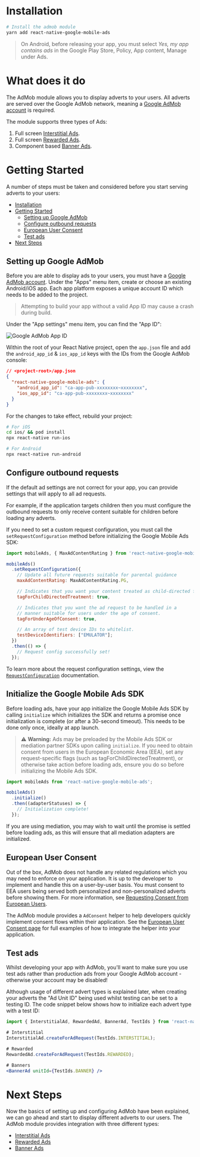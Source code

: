 # Installation

```bash
# Install the admob module
yarn add react-native-google-mobile-ads
```

> On Android, before releasing your app, you must select _Yes, my app contains ads_ in the Google Play Store, Policy, App content, Manage under Ads.

# What does it do

The AdMob module allows you to display adverts to your users. All adverts are served over the Google AdMob network, meaning
a [Google AdMob account](https://apps.admob.com) is required.

<YouTube id="9qCxo0D-Sak" />

The module supports three types of Ads:

1. Full screen [Interstitial Ads](/displaying-ads#interstitial-ads).
2. Full screen [Rewarded Ads](/displaying-ads#rewarded-ads).
3. Component based [Banner Ads](/displaying-ads#banner-ads).

# Getting Started

A number of steps must be taken and considered before you start serving adverts to your users:

- [Installation](#installation)
- [Getting Started](#getting-started)
  - [Setting up Google AdMob](#setting-up-google-admob)
  - [Configure outbound requests](#configure-outbound-requests)
  - [European User Consent](#european-user-consent)
  - [Test ads](#test-ads)
- [Next Steps](#next-steps)

## Setting up Google AdMob

Before you are able to display ads to your users, you must have a [Google AdMob account](https://apps.admob.com). Under the
"Apps" menu item, create or choose an existing Android/iOS app. Each app platform exposes a unique account ID which needs to
be added to the project.

> Attempting to build your app without a valid App ID may cause a crash during build.

Under the "App settings" menu item, you can find the "App ID":

![Google AdMob App ID](https://prismic-io.s3.amazonaws.com/invertase%2F52dd6900-108c-47a6-accb-699fde963b99_new+project+%2813%29.jpg)

Within the root of your React Native project, open the `app.json` file and add the
`android_app_id` & `ios_app_id` keys with the IDs from the Google AdMob console:

```json
// <project-root>/app.json
{
  "react-native-google-mobile-ads": {
    "android_app_id": "ca-app-pub-xxxxxxxx~xxxxxxxx",
    "ios_app_id": "ca-app-pub-xxxxxxxx~xxxxxxxx"
  }
}
```

For the changes to take effect, rebuild your project:

```bash
# For iOS
cd ios/ && pod install
npx react-native run-ios

# For Android
npx react-native run-android
```

## Configure outbound requests

If the default ad settings are not correct for your app, you can provide settings that will apply to all ad requests.

For example, if the application targets children then you must configure the outbound requests to only
receive content suitable for children before loading any adverts.

If you need to set a custom request configuration, you must call the `setRequestConfiguration` method before initializing the Google Mobile Ads SDK:

```js
import mobileAds, { MaxAdContentRating } from 'react-native-google-mobile-ads';

mobileAds()
  .setRequestConfiguration({
    // Update all future requests suitable for parental guidance
    maxAdContentRating: MaxAdContentRating.PG,

    // Indicates that you want your content treated as child-directed for purposes of COPPA.
    tagForChildDirectedTreatment: true,

    // Indicates that you want the ad request to be handled in a
    // manner suitable for users under the age of consent.
    tagForUnderAgeOfConsent: true,

    // An array of test device IDs to whitelist.
    testDeviceIdentifiers: ["EMULATOR"];
  })
  .then(() => {
    // Request config successfully set!
  });
```

To learn more about the request configuration settings, view the [`RequestConfiguration`](/reference/admob/requestconfiguration) documentation.

## Initialize the Google Mobile Ads SDK

Before loading ads, have your app initialize the Google Mobile Ads SDK by calling `initialize` which initializes the SDK and returns a promise once initialization is complete (or after a 30-second timeout).
This needs to be done only once, ideally at app launch.

> ⚠️ **Warning:** Ads may be preloaded by the Mobile Ads SDK or mediation partner SDKs upon calling `initialize`.
If you need to obtain consent from users in the European Economic Area (EEA), set any request-specific flags (such as tagForChildDirectedTreatment), or otherwise take action before loading ads, ensure you do so before initializing the Mobile Ads SDK.

```js
import mobileAds from 'react-native-google-mobile-ads';

mobileAds()
  .initialize()
  .then((adapterStatuses) => {
    // Initialization complete!
  });
```

If you are using mediation, you may wish to wait until the promise is settled before loading ads, as this will ensure that all mediation adapters are initialized.

## European User Consent

Out of the box, AdMob does not handle any related regulations which you may need to enforce on your application.
It is up to the developer to implement and handle this on a user-by-user basis. You must consent to EEA users
being served both personalized and non-personalized adverts before showing them. For more information, see
[Requesting Consent from European Users](https://developers.google.com/admob/android/eu-consent).

The AdMob module provides a `AdConsent` helper to help developers quickly implement consent flows within their application.
See the [European User Consent page](/european-user-consent) for full examples of how to integrate the helper into your application.

## Test ads

Whilst developing your app with AdMob, you'll want to make sure you use test ads rather than production ads from your
Google AdMob account - otherwise your account may be disabled!

Although usage of different advert types is explained later, when creating your adverts the "Ad Unit ID" being used whilst
testing can be set to a testing ID. The code snippet below shows how to initialize each advert type with a test ID:

```jsx
import { InterstitialAd, RewardedAd, BannerAd, TestIds } from 'react-native-google-mobile-ads';

# Interstitial
InterstitialAd.createForAdRequest(TestIds.INTERSTITIAL);

# Rewarded
RewardedAd.createForAdRequest(TestIds.REWARDED);

# Banners
<BannerAd unitId={TestIds.BANNER} />
```

# Next Steps

Now the basics of setting up and configuring AdMob have been explained, we can go ahead and start to display different
adverts to our users. The AdMob module provides integration with three different types:

- [Interstitial Ads](/displaying-ads#interstitial-ads)
- [Rewarded Ads](/displaying-ads#rewarded-ads)
- [Banner Ads](/displaying-ads#banner-ads)
